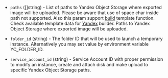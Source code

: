 <!-- Code generated from the comments of the Config struct in post-processor/yandex-export/post-processor.go; DO NOT EDIT MANUALLY -->

- `paths` ([]string) - List of paths to Yandex Object Storage where exported image will be uploaded.
  Please be aware that use of space char inside path not supported.
  Also this param support [build](/docs/templates/engine) template function.
  Check available template data for [Yandex](/docs/builders/yandex#build-template-data) builder.
  Paths to Yandex Object Storage where exported image will be uploaded.

- `folder_id` (string) - The folder ID that will be used to launch a temporary instance.
  Alternatively you may set value by environment variable YC_FOLDER_ID.

- `service_account_id` (string) - Service Account ID with proper permission to modify an instance, create and attach disk and
  make upload to specific Yandex Object Storage paths.
